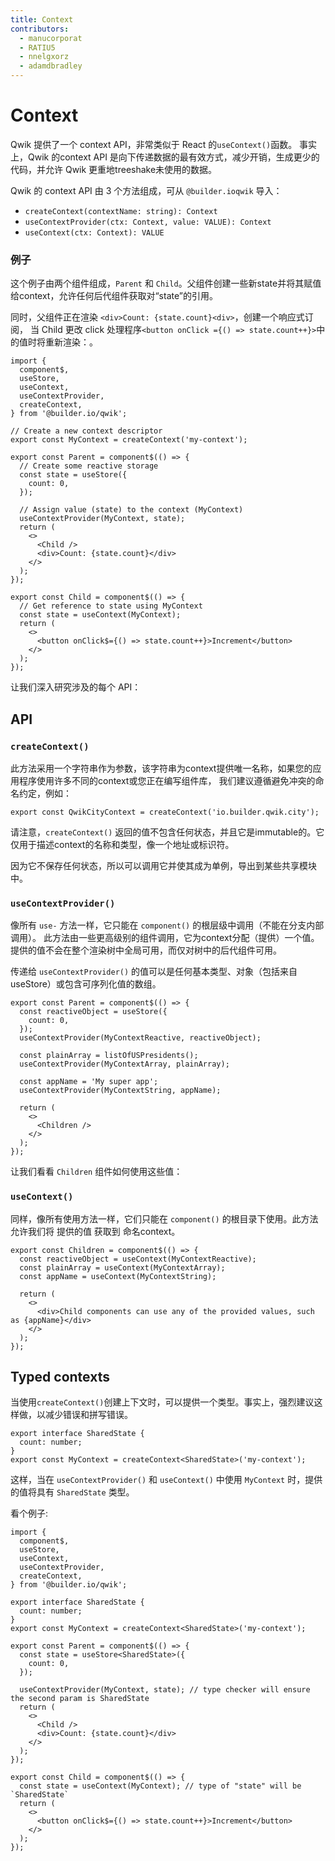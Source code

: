 ```yaml
---
title: Context
contributors:
  - manucorporat
  - RATIU5
  - nnelgxorz
  - adamdbradley
---
```


# Context

Qwik 提供了一个 context API，非常类似于 React 的`useContext()`函数。
事实上，Qwik 的context API 是向下传递数据的最有效方式，减少开销，生成更少的代码，并允许 Qwik 更重地treeshake未使用的数据。

Qwik 的 context API 由 3 个方法组成，可从 `@builder.ioqwik` 导入：

- `createContext(contextName: string): Context`
- `useContextProvider(ctx: Context, value: VALUE): Context`
- `useContext(ctx: Context): VALUE`

### 例子

这个例子由两个组件组成，`Parent` 和 `Child`。父组件创建一些新state并将其赋值给context，允许任何后代组件获取对“state”的引用。

同时，父组件正在渲染 `<div>Count: {state.count}<div>`，创建一个响应式订阅，
当 Child 更改 click 处理程序`<button onClick ={() => state.count++}>`中的值时将重新渲染：。

```tsx
import {
  component$,
  useStore,
  useContext,
  useContextProvider,
  createContext,
} from '@builder.io/qwik';

// Create a new context descriptor
export const MyContext = createContext('my-context');

export const Parent = component$(() => {
  // Create some reactive storage
  const state = useStore({
    count: 0,
  });

  // Assign value (state) to the context (MyContext)
  useContextProvider(MyContext, state);
  return (
    <>
      <Child />
      <div>Count: {state.count}</div>
    </>
  );
});

export const Child = component$(() => {
  // Get reference to state using MyContext
  const state = useContext(MyContext);
  return (
    <>
      <button onClick$={() => state.count++}>Increment</button>
    </>
  );
});
```

让我们深入研究涉及的每个 API：

## API

### `createContext()`

此方法采用一个字符串作为参数，该字符串为context提供唯一名称，如果您的应用程序使用许多不同的context或您正在编写组件库，
我们建议遵循避免冲突的命名约定，例如：

```tsx
export const QwikCityContext = createContext('io.builder.qwik.city');
```

请注意，`createContext()` 返回的值不包含任何状态，并且它是immutable的。它仅用于描述context的名称和类型，像一个地址或标识符。

因为它不保存任何状态，所以可以调用它并使其成为单例，导出到某些共享模块中。

### `useContextProvider()`

像所有 `use-` 方法一样，它只能在 `component()` 的根层级中调用（不能在分支内部调用）。
此方法由一些更高级别的组件调用，它为context分配（提供）一个值。
提供的值不会在整个渲染树中全局可用，而仅对树中的后代组件可用。

传递给 `useContextProvider()` 的值可以是任何基本类型、对象（包括来自 useStore）或包含可序列化值的数组。

```tsx
export const Parent = component$(() => {
  const reactiveObject = useStore({
    count: 0,
  });
  useContextProvider(MyContextReactive, reactiveObject);

  const plainArray = listOfUSPresidents();
  useContextProvider(MyContextArray, plainArray);

  const appName = 'My super app';
  useContextProvider(MyContextString, appName);

  return (
    <>
      <Children />
    </>
  );
});
```

让我们看看 `Children` 组件如何使用这些值：

### `useContext()`

同样，像所有使用方法一样，它们只能在 `component()` 的根目录下使用。此方法允许我们将 提供的值 获取到 命名context。

```tsx
export const Children = component$(() => {
  const reactiveObject = useContext(MyContextReactive);
  const plainArray = useContext(MyContextArray);
  const appName = useContext(MyContextString);

  return (
    <>
      <div>Child components can use any of the provided values, such as {appName}</div>
    </>
  );
});
```

## Typed contexts

当使用`createContext()`创建上下文时，可以提供一个类型。事实上，强烈建议这样做，以减少错误和拼写错误。

```tsx
export interface SharedState {
  count: number;
}
export const MyContext = createContext<SharedState>('my-context');
```

这样，当在 `useContextProvider()` 和 `useContext()` 中使用 `MyContext` 时，提供的值将具有 `SharedState` 类型。

看个例子:

```tsx
import {
  component$,
  useStore,
  useContext,
  useContextProvider,
  createContext,
} from '@builder.io/qwik';

export interface SharedState {
  count: number;
}
export const MyContext = createContext<SharedState>('my-context');

export const Parent = component$(() => {
  const state = useStore<SharedState>({
    count: 0,
  });

  useContextProvider(MyContext, state); // type checker will ensure the second param is SharedState
  return (
    <>
      <Child />
      <div>Count: {state.count}</div>
    </>
  );
});

export const Child = component$(() => {
  const state = useContext(MyContext); // type of "state" will be `SharedState`
  return (
    <>
      <button onClick$={() => state.count++}>Increment</button>
    </>
  );
});
```
